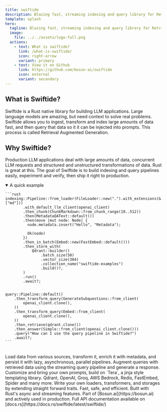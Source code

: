```yaml
---
title: swiftide
description: Blazing fast, streaming indexing and query library for Retrieval Augment Generation (RAG), written in Rust
template: splash
hero:
  tagline: Blazing fast, streaming indexing and query library for Retrieval Augment Generation (RAG), written in Rust
  image:
    file: ../../assets/logo-full.png
  actions:
    - text: What is swiftide?
      link: /what-is-swiftide/
      icon: right-arrow
      variant: primary
    - text: View it on Github
      link: https://github.com/bosun-ai/swiftide
      icon: external
      variant: secondary
---
```



<div class="flex flex-row not-content justify-around mb-20">
  <div class="basis-1/3">
    <h2>What is Swiftide?</h2>
    <p>
      Swiftide is a Rust native library for building LLM applications. Large language models are amazing, but need context
      to solve real problems. Swiftide allows you to ingest, transform and index large amounts of data fast, and then query that data so it it can be injected into prompts.
      This process is called Retrieval Augmented Generation.
      </p>

  </div>
  <div class="basis-1/3">
    <h2>Why Swiftide?</h2>
    <p>Production LLM applications deal with large amounts of data, concurrent LLM requests and structured and unstructured transformations of data. Rust is great at this. The goal
      of Swiftide is to build indexing and query pipelines easily, experiment and verify, then ship it right to production.</p>
  </div>
</div>

<details open>
  <summary>A quick example</summary>

    ```rust
    indexing::Pipeline::from_loader(FileLoader::new(".").with_extensions(&["md"]))
            .with_default_llm_client(openai_client)
            .then_chunk(ChunkMarkdown::from_chunk_range(10..512))
            .then(MetadataQAText::default())
            .then(move |mut node: Node| {
              node.metadata.insert("Hello", "Metadata");

              Ok(node)
            })
            .then_in_batch(Embed::new(FastEmbed::default()))
            .then_store_with(
                Qdrant::builder()
                    .batch_size(50)
                    .vector_size(384)
                    .collection_name("swiftide-examples")
                    .build()?,
            )
            .run()
            .await?;


    query::Pipeline::default()
        .then_transform_query(GenerateSubquestions::from_client(
            openai_client.clone(),
        ))
        .then_transform_query(Embed::from_client(
            openai_client.clone(),
        ))
        .then_retrieve(qdrant.clone())
        .then_answer(Simple::from_client(openai_client.clone()))
        .query("How can I use the query pipeline in Swiftide?")
        .await?;
    ```

</details>
<br />
<CardGrid stagger>
	<Card title="Transform, enrich and persist lots of data" icon="seti:bicep">
  Load data from various sources, transform it, enrich it with metadata, and persist it with lazy, asynchronous, parallel pipelines.
</Card>
	<Card title="Experimental query pipeline" icon="seti:bicep">
    Augment queries with retrieved data using the streaming query pipeline and generate a response.
</Card>
	<Card title="Customizable templated prompts" icon="document">
    Customize and bring your own prompts, build on `Tera`, a jinja style templating library.
</Card>

<Card title="Many existing integrations" icon="puzzle">
  Qdrant, OpenAI, Groq, AWS Bedrock, Redis, FastEmbed, Spider and many more.
</Card>
	<Card title="Easy to extend" icon="seti:crystal_embedded">
  Write your own loaders, transformers, and storages by extending straight forward traits.
</Card>
	<Card title="Written in Rust" icon="seti:rust">
  Fast, safe, and efficient. Built with Rust's async and streaming features.
</Card>
	<Card title="Part of Bosun.ai" icon="rocket">
  Part of [Bosun.ai](https://bosun.ai) and actively used in production.
</Card>
<Card title="Reference" icon="open-book">
  Full API documentation available on [docs.rs](https://docs.rs/swiftide/latest/swiftide/)
</Card>
</CardGrid>
